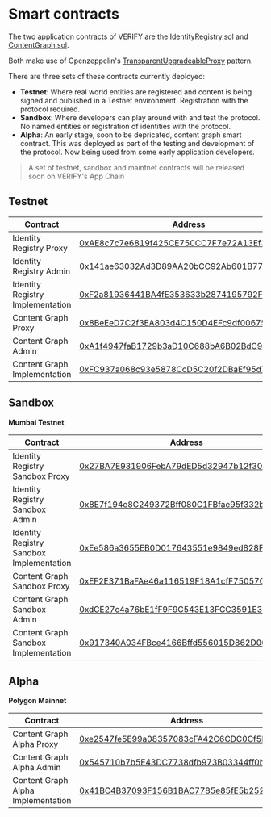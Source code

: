 # Smart contracts

The two application contracts of VERIFY are the [IdentityRegistry.sol](/publishing/identity/contract/) and [ContentGraph.sol](/publishing/graph/contract/).

Both make use of Openzeppelin's [TransparentUpgradeableProxy](https://docs.openzeppelin.com/contracts/4.x/api/proxy#TransparentUpgradeableProxy) pattern.

There are three sets of these contracts currently deployed:

* **Testnet**: Where real world entities are registered and content is being signed and published in a Testnet environment. Registration with the protocol required.
* **Sandbox**: Where developers can play around with and test the protocol. No named entities or registration of identities with the protocol.
* **Alpha**: An early stage, soon to be depricated, content graph smart contract. This was deployed as part of the testing and development of the protocol. Now being used from some early application
developers.

> A set of testnet, sandbox and maintnet contracts will be released soon on VERIFY's App Chain

## Testnet

|   Contract	|   Address	|
|---	|---	|
|   Identity Registry Proxy	|   [0xAE8c7c7e6819f425CE750CC7F7e72A13Ef3635E0](https://mumbai.polygonscan.com/address/0xAE8c7c7e6819f425CE750CC7F7e72A13Ef3635E0)	|
|   Identity Registry Admin	|   [0x141ae63032Ad3D89AA20bCC92Ab601B77Ec1d200](https://mumbai.polygonscan.com/address/0x141ae63032Ad3D89AA20bCC92Ab601B77Ec1d200)	|
|   Identity Registry Implementation	|   [0xF2a81936441BA4fE353633b2874195792Fb41823](https://mumbai.polygonscan.com/address/0xF2a81936441BA4fE353633b2874195792Fb41823)	|
|   Content Graph Proxy	|   [0x8BeEeD7C2f3EA803d4C150D4EFc9df00675b831E](https://mumbai.polygonscan.com/address/0x8BeEeD7C2f3EA803d4C150D4EFc9df00675b831E)	|
|   Content Graph Admin	|   [0xA1f4947faB1729b3aD10C688bA6B02BdC9cb241f](https://mumbai.polygonscan.com/address/0xA1f4947faB1729b3aD10C688bA6B02BdC9cb241f)	|
|   Content Graph Implementation	|   [0xFC937a068c93e5878CcD5C20f2DBaEf95d7F1Cfe](https://mumbai.polygonscan.com/address/0xFC937a068c93e5878CcD5C20f2DBaEf95d7F1Cfe)	|

## Sandbox

**Mumbai Testnet**

|   Contract	|   Address	|
|---	|---	|
|   Identity Registry Sandbox Proxy	|   [0x27BA7E931906FebA79dED5d32947b12f30379135](https://mumbai.polygonscan.com/address/0x27BA7E931906FebA79dED5d32947b12f30379135)	|
|   Identity Registry Sandbox Admin	|   [0x8E7f194e8C249372Bff080C1FBfae95f332bB225](https://mumbai.polygonscan.com/address/0x8E7f194e8C249372Bff080C1FBfae95f332bB225)	|
|   Identity Registry Sandbox Implementation	|   [0xEe586a3655EB0D017643551e9849ed828Fd7c7FA](https://mumbai.polygonscan.com/address/0xEe586a3655EB0D017643551e9849ed828Fd7c7FA)	|
|   Content Graph Sandbox Proxy	|   [0xEF2E371BaFAe46a116519F18A1cfF750570E8842](https://mumbai.polygonscan.com/address/0xEF2E371BaFAe46a116519F18A1cfF750570E8842)	|
|   Content Graph Sandbox Admin	|   [0xdCE27c4a76bE1fF9F9C543E13FCC3591E33A0E25](https://mumbai.polygonscan.com/address/0xdCE27c4a76bE1fF9F9C543E13FCC3591E33A0E25)	|
|   Content Graph Sandbox Implementation	|   [0x917340A034FBce4166Bffd556015D862D00021aD](https://mumbai.polygonscan.com/address/0x917340A034FBce4166Bffd556015D862D00021aD)	|


## Alpha

**Polygon Mainnet**

|   Contract	|   Address	|
|---	|---	|
|   Content Graph Alpha Proxy	|   [0xe2547fe5E99a08357083cFA42C6CDC0Cf5D65215](https://polygonscan.com/address/0xe2547fe5E99a08357083cFA42C6CDC0Cf5D65215)	|
|   Content Graph Alpha Admin	|   [0x545710b7b5E43DC7738dfb973B03344ff0b074Ac](https://polygonscan.com/address/0x545710b7b5E43DC7738dfb973B03344ff0b074Ac)	|
|   Content Graph Alpha Implementation	|   [0x41BC4B37093F156B1BAC7785e85fE5b25203f0C8](https://polygonscan.com/address/0x41BC4B37093F156B1BAC7785e85fE5b25203f0C8)	|